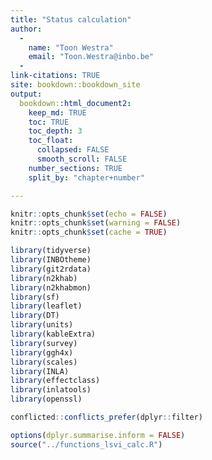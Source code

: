 ```yaml
---
title: "Status calculation"
author: 
  -
    name: "Toon Westra"
    email: "Toon.Westra@inbo.be"
  -
link-citations: TRUE
site: bookdown::bookdown_site
output:
  bookdown::html_document2:
    keep_md: TRUE
    toc: TRUE
    toc_depth: 3
    toc_float:
      collapsed: FALSE
      smooth_scroll: FALSE
    number_sections: TRUE
    split_by: "chapter+number"

---
```


```r
knitr::opts_chunk$set(echo = FALSE)
knitr::opts_chunk$set(warning = FALSE)
knitr::opts_chunk$set(cache = TRUE)

library(tidyverse)
library(INBOtheme)
library(git2rdata)
library(n2khab)
library(n2khabmon)
library(sf)
library(leaflet)
library(DT)
library(units)
library(kableExtra)
library(survey)
library(ggh4x)
library(scales)
library(INLA)
library(effectclass)
library(inlatools)
library(openssl)

conflicted::conflicts_prefer(dplyr::filter)

options(dplyr.summarise.inform = FALSE)
source("../functions_lsvi_calc.R")
```

